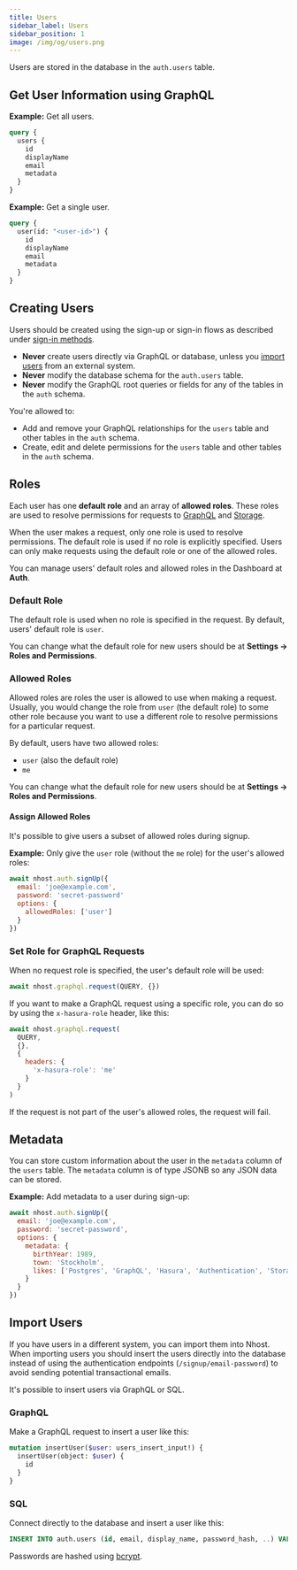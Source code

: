 ```yaml
---
title: Users
sidebar_label: Users
sidebar_position: 1
image: /img/og/users.png
---
```


Users are stored in the database in the `auth.users` table.

## Get User Information using GraphQL

**Example:** Get all users.

```graphql
query {
  users {
    id
    displayName
    email
    metadata
  }
}
```

**Example:** Get a single user.

```graphql
query {
  user(id: "<user-id>") {
    id
    displayName
    email
    metadata
  }
}
```

## Creating Users

Users should be created using the sign-up or sign-in flows as described under [sign-in methods](/authentication/sign-in-methods).

- **Never** create users directly via GraphQL or database, unless you [import users](#import-users) from an external system.
- **Never** modify the database schema for the `auth.users` table.
- **Never** modify the GraphQL root queries or fields for any of the tables in the `auth` schema.

You're allowed to:

- Add and remove your GraphQL relationships for the `users` table and other tables in the `auth` schema.
- Create, edit and delete permissions for the `users` table and other tables in the `auth` schema.

## Roles

Each user has one **default role** and an array of **allowed roles**. These roles are used to resolve permissions for requests to [GraphQL](/graphql/permissions) and [Storage](http://localhost:3000/storage#permissions).

When the user makes a request, only one role is used to resolve permissions. The default role is used if no role is explicitly specified. Users can only make requests using the default role or one of the allowed roles.

You can manage users' default roles and allowed roles in the Dashboard at **Auth**.

### Default Role

The default role is used when no role is specified in the request. By default, users' default role is `user`.

You can change what the default role for new users should be at **Settings -> Roles and Permissions**.

### Allowed Roles

Allowed roles are roles the user is allowed to use when making a request. Usually, you would change the role from `user` (the default role) to some other role because you want to use a different role to resolve permissions for a particular request.

By default, users have two allowed roles:

- `user` (also the default role)
- `me`

You can change what the default role for new users should be at **Settings -> Roles and Permissions**.

#### Assign Allowed Roles

It's possible to give users a subset of allowed roles during signup.

**Example:** Only give the `user` role (without the `me` role) for the user's allowed roles:

```js
await nhost.auth.signUp({
  email: 'joe@example.com',
  password: 'secret-password'
  options: {
    allowedRoles: ['user']
  }
})
```

### Set Role for GraphQL Requests

When no request role is specified, the user's default role will be used:

```js
await nhost.graphql.request(QUERY, {})
```

If you want to make a GraphQL request using a specific role, you can do so by using the `x-hasura-role` header, like this:

```js
await nhost.graphql.request(
  QUERY,
  {},
  {
    headers: {
      'x-hasura-role': 'me'
    }
  }
)
```

If the request is not part of the user's allowed roles, the request will fail.

## Metadata

You can store custom information about the user in the `metadata` column of the `users` table. The `metadata` column is of type JSONB so any JSON data can be stored.

**Example:** Add metadata to a user during sign-up:

```js
await nhost.auth.signUp({
  email: 'joe@example.com',
  password: 'secret-password',
  options: {
    metadata: {
      birthYear: 1989,
      town: 'Stockholm',
      likes: ['Postgres', 'GraphQL', 'Hasura', 'Authentication', 'Storage', 'Serverless Functions']
    }
  }
})
```

## Import Users

If you have users in a different system, you can import them into Nhost. When importing users you should insert the users directly into the database instead of using the authentication endpoints (`/signup/email-password`) to avoid sending potential transactional emails.

It's possible to insert users via GraphQL or SQL.

### GraphQL

Make a GraphQL request to insert a user like this:

```graphql
mutation insertUser($user: users_insert_input!) {
  insertUser(object: $user) {
    id
  }
}
```

### SQL

Connect directly to the database and insert a user like this:

```sql
INSERT INTO auth.users (id, email, display_name, password_hash, ..) VALUES ('<user-id>', '<email>', '<display-name>', '<password-hash>', ..);
```

Passwords are hashed using [bcrypt](https://en.wikipedia.org/wiki/Bcrypt).
